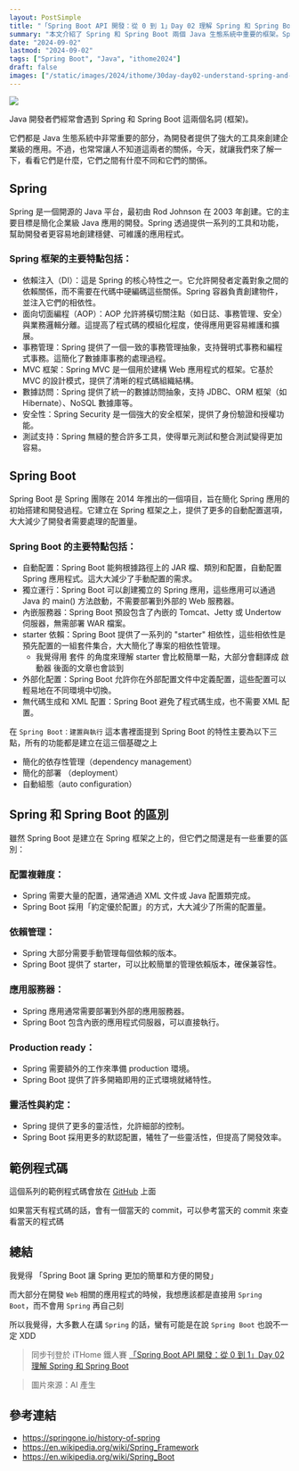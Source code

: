 ```yaml
---
layout: PostSimple
title: "「Spring Boot API 開發：從 0 到 1」Day 02 理解 Spring 和 Spring Boot"
summary: "本文介紹了 Spring 和 Spring Boot 兩個 Java 生態系統中重要的框架。Spring 是一個開源 Java 平台，提供依賴注入、AOP、事務管理等功能。Spring Boot 則建立在 Spring 之上，提供自動配置、獨立運行、內嵌服務器等特性，大大簡化了 Spring 應用的開發過程。文章比較了兩者在配置複雜度、依賴管理、應用服務器等方面的區別，總結 Spring Boot 讓 Spring 開發變得更加簡單和便捷。"
date: "2024-09-02"
lastmod: "2024-09-02"
tags: ["Spring Boot", "Java", "ithome2024"]
draft: false
images: ["/static/images/2024/ithome/30day-day02-understand-spring-and-spring-boot/cover.webp"]
---
```


![](/static/images/2024/ithome/30day-day02-understand-spring-and-spring-boot/cover.webp)

Java 開發者們經常會遇到 Spring 和 Spring Boot 這兩個名詞 (框架)。

它們都是 Java 生態系統中非常重要的部分，為開發者提供了強大的工具來創建企業級的應用。不過，也常常讓人不知道這兩者的關係，今天，就讓我們來了解一下，看看它們是什麼，它們之間有什麼不同和它們的關係。

## Spring

Spring 是一個開源的 Java 平台，最初由 Rod Johnson 在 2003 年創建。它的主要目標是簡化企業級 Java 應用的開發。Spring 透過提供一系列的工具和功能，幫助開發者更容易地創建穩健、可維護的應用程式。

### Spring 框架的主要特點包括：

- 依賴注入（DI）：這是 Spring 的核心特性之一。它允許開發者定義對象之間的依賴關係，而不需要在代碼中硬編碼這些關係。Spring 容器負責創建物件，並注入它們的相依性。
- 面向切面編程（AOP）：AOP 允許將橫切關注點（如日誌、事務管理、安全）與業務邏輯分離。這提高了程式碼的模組化程度，使得應用更容易維護和擴展。
- 事務管理：Spring 提供了一個一致的事務管理抽象，支持聲明式事務和編程式事務。這簡化了數據庫事務的處理過程。
- MVC 框架：Spring MVC 是一個用於建構 Web 應用程式的框架。它基於 MVC 的設計模式，提供了清晰的程式碼組織結構。
- 數據訪問：Spring 提供了統一的數據訪問抽象，支持 JDBC、ORM 框架（如 Hibernate）、NoSQL 數據庫等。
- 安全性：Spring Security 是一個強大的安全框架，提供了身份驗證和授權功能。
- 測試支持：Spring 無縫的整合許多工具，使得單元測試和整合測試變得更加容易。

## Spring Boot

Spring Boot 是 Spring 團隊在 2014 年推出的一個項目，旨在簡化 Spring 應用的初始搭建和開發過程。它建立在 Spring 框架之上，提供了更多的自動配置選項，大大減少了開發者需要處理的配置量。

### Spring Boot 的主要特點包括：

- 自動配置：Spring Boot 能夠根據路徑上的 JAR 檔、類別和配置，自動配置 Spring 應用程式。這大大減少了手動配置的需求。
- 獨立運行：Spring Boot 可以創建獨立的 Spring 應用，這些應用可以通過 Java 的 main() 方法啟動，不需要部署到外部的 Web 服務器。
- 內嵌服務器：Spring Boot 預設包含了內嵌的 Tomcat、Jetty 或 Undertow 伺服器，無需部署 WAR 檔案。
- starter 依賴：Spring Boot 提供了一系列的 "starter" 相依性，這些相依性是預先配置的一組套件集合，大大簡化了專案的相依性管理。
  - 我覺得用 套件 的角度來理解 starter 會比較簡單一點，大部分會翻譯成 啟動器 後面的文章也會談到
- 外部化配置：Spring Boot 允許你在外部配置文件中定義配置，這些配置可以輕易地在不同環境中切換。
- 無代碼生成和 XML 配置：Spring Boot 避免了程式碼生成，也不需要 XML 配置。

在 `Spring Boot：建置與執行` 這本書裡面提到 Spring Boot 的特性主要為以下三點，所有的功能都是建立在這三個基礎之上

- 簡化的依存性管理（dependency management）
- 簡化的部署 （deployment）
- 自動組態（auto configuration）

## Spring 和 Spring Boot 的區別

雖然 Spring Boot 是建立在 Spring 框架之上的，但它們之間還是有一些重要的區別：

### 配置複雜度：

- Spring 需要大量的配置，通常通過 XML 文件或 Java 配置類完成。
- Spring Boot 採用「約定優於配置」的方式，大大減少了所需的配置量。

### 依賴管理：

- Spring 大部分需要手動管理每個依賴的版本。
- Spring Boot 提供了 starter，可以比較簡單的管理依賴版本，確保兼容性。

### 應用服務器：

- Spring 應用通常需要部署到外部的應用服務器。
- Spring Boot 包含內嵌的應用程式伺服器，可以直接執行。

### Production ready：

- Spring 需要額外的工作來準備 production 環境。
- Spring Boot 提供了許多開箱即用的正式環境就緒特性。

### 靈活性與約定：

- Spring 提供了更多的靈活性，允許細部的控制。
- Spring Boot 採用更多的默認配置，犧牲了一些靈活性，但提高了開發效率。


## 範例程式碼

這個系列的範例程式碼會放在 [GitHub](https://github.com/cashwu/30day_springboot_api) 上面

如果當天有程式碼的話，會有一個當天的 commit，可以參考當天的 commit 來查看當天的程式碼

## 總結

我覺得 「Spring Boot 讓 Spring 更加的簡單和方便的開發」

而大部分在開發 `Web` 相關的應用程式的時候，我想應該都是直接用 `Spring Boot`，而不會用 `Spring` 再自己刻

所以我覺得，大多數人在講 `Spring` 的話，蠻有可能是在說 `Spring Boot` 也說不一定 XDD

> 同步刊登於 iTHome 鐵人賽 [「Spring Boot API 開發：從 0 到 1」Day 02 理解 Spring 和 Spring Boot](https://ithelp.ithome.com.tw/articles/10347338)

> 圖片來源：AI 產生

## 參考連結

- https://springone.io/history-of-spring
- https://en.wikipedia.org/wiki/Spring_Framework
- https://en.wikipedia.org/wiki/Spring_Boot
